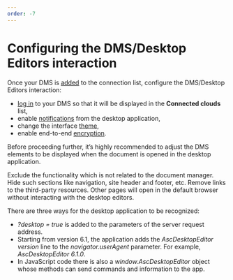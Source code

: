 ```yaml
---
order: -7
---
```

# [](/desktop/addingdms/)Configuring the DMS/Desktop Editors interaction

Once your DMS is [added](/desktop/addingdms/) to the connection list, configure the DMS/Desktop Editors interaction:

* [log in](/desktop/addingdms/loginlogout) to your DMS so that it will be displayed in the **Connected clouds** list,
* enable [notifications](/desktop/addingdms/notifications) from the desktop application,
* change the interface [theme](/desktop/addingdms/changingtheme),
* enable end-to-end [encryption](/desktop/addingdms/encryption).

Before proceeding further, it’s highly recommended to adjust the DMS elements to be displayed when the document is opened in the desktop application.

Exclude the functionality which is not related to the document manager. Hide such sections like navigation, site header and footer, etc. Remove links to the third-party resources. Other pages will open in the default browser without interacting with the desktop editors.

There are three ways for the desktop application to be recognized:

* *?desktop = true* is added to the parameters of the server request address.
* Starting from version 6.1, the application adds the *AscDesktopEditor $version$* line to the *navigator.userAgent* parameter. For example, *AscDesktopEditor 6.1.0*.
* In JavaScript code there is also a *window\.AscDesktopEditor* object whose methods can send commands and information to the app.
